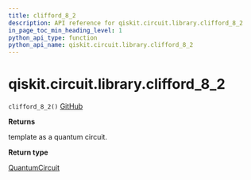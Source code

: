 ```yaml
---
title: clifford_8_2
description: API reference for qiskit.circuit.library.clifford_8_2
in_page_toc_min_heading_level: 1
python_api_type: function
python_api_name: qiskit.circuit.library.clifford_8_2
---
```


# qiskit.circuit.library.clifford\_8\_2

<span id="qiskit.circuit.library.clifford_8_2" />

`clifford_8_2()` [GitHub](https://github.com/qiskit/qiskit/tree/stable/0.19/qiskit/circuit/library/templates/clifford/clifford_8_2.py "view source code")

**Returns**

template as a quantum circuit.

**Return type**

[QuantumCircuit](qiskit.circuit.QuantumCircuit "qiskit.circuit.QuantumCircuit")

